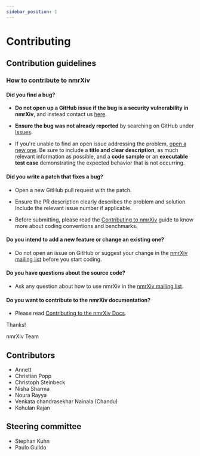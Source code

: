 ```yaml
---
sidebar_position: 1
---
```

# Contributing

## Contribution guidelines

### How to contribute to nmrXiv

#### **Did you find a bug?**

* **Do not open up a GitHub issue if the bug is a security vulnerability
  in nmrXiv**, and instead contact us [here](mailto:info@nmrxiv.org).

* **Ensure the bug was not already reported** by searching on GitHub under [Issues](https://github.com/NFDI4Chem).

* If you're unable to find an open issue addressing the problem, [open a new one](https://github.com/NFDI4Chem/issues/new). Be sure to include a **title and clear description**, as much relevant information as possible, and a **code sample** or an **executable test case** demonstrating the expected behavior that is not occurring.

#### **Did you write a patch that fixes a bug?**

* Open a new GitHub pull request with the patch.

* Ensure the PR description clearly describes the problem and solution. Include the relevant issue number if applicable.

* Before submitting, please read the [Contributing to nmrXiv](/docs/contributing) guide to know more about coding conventions and benchmarks.

#### **Do you intend to add a new feature or change an existing one?**

* Do not open an issue on GitHub or suggest your change in the [nmrXiv mailing list](https://nnmrXiv.org) before you start coding.

#### **Do you have questions about the source code?**

* Ask any question about how to use nmrXiv in the [nmrXiv mailing list](https://nnmrXiv.org).

#### **Do you want to contribute to the nmrXiv documentation?**

* Please read [Contributing to the nmrXiv Docs](https://nnmrXiv.org).

Thanks!

nmrXiv Team

## Contributors

- Annett
- Christian Popp
- Christoph Steinbeck
- Nisha Sharma
- Noura Rayya
- Venkata chandrasekhar Nainala (Chandu)
- Kohulan Rajan

## Steering committee

- Stephan Kuhn
- Paulo Guildo
